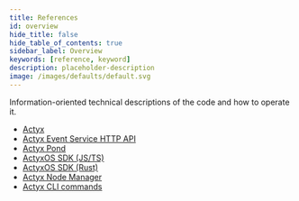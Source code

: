 ```yaml
---
title: References
id: overview
hide_title: false
hide_table_of_contents: true
sidebar_label: Overview
keywords: [reference, keyword]
description: placeholder-description
image: /images/defaults/default.svg
---
```


Information-oriented technical descriptions of the code and how to operate it.

- [Actyx](./actyx.mdx)
- [Actyx Event Service HTTP API](./event-service.mdx)
- [Actyx Pond](./actyx-pond.mdx)
- [ActyxOS SDK (JS/TS)](./js-ts-sdk/index.md)
- [ActyxOS SDK (Rust)](./rust-sdk.mdx)
- [Actyx Node Manager](./node-manager.mdx)
- [Actyx CLI commands](./cli/overview.md)
